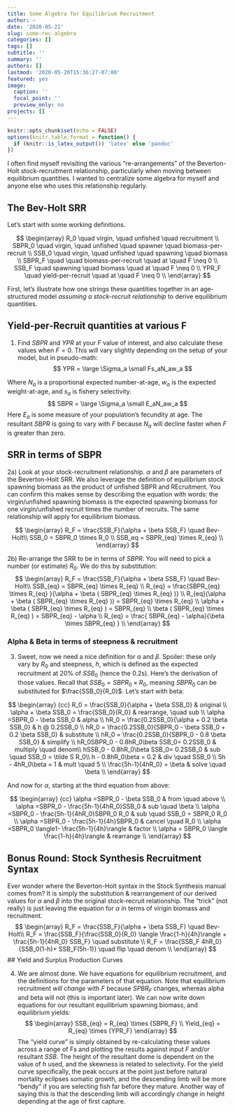```yaml
---
title: Some Algebra for Equilibrium Recruitment
author: ~
date: '2020-05-21'
slug: some-rec-algebra
categories: []
tags: []
subtitle: ''
summary: ''
authors: []
lastmod: '2020-05-20T15:36:27-07:00'
featured: yes
image:
  caption: ''
  focal_point: ''
  preview_only: no
projects: []
---
```

```r
knitr::opts_chunk$set(echo = FALSE)
options(knitr.table.format = function() {
  if (knitr::is_latex_output()) 'latex' else 'pandoc'
})
```
I often find myself revisiting the various "re-arrangements" of the Beverton-Holt stock-recruitment relationship, particularly when moving between equilibrium quantities. I wanted to centralize some algebra for myself and anyone else who uses this relationship  regularly.

## The Bev-Holt SRR
Let's start with some working definitions.

$$ \begin{array} R_0 \quad virgin, \quad unfished \quad recruitment \\ SBPR_0 \quad virgin, \quad unfished \quad spawner \quad biomass-per-recruit \\ SSB_0 \quad virgin, \quad unfished \quad spawning \quad biomass \\ SBPR_F \quad  \quad biomass-per-recruit \quad at \quad F \neq 0 \\ SSB_F \quad spawning \quad biomass  \quad at \quad F \neq 0 \\ YPR_F \quad yield-per-recruit \quad at \quad F \neq 0 \\ \end{array} $$

First, let's illustrate how one strings these quantities together in an age-structured model *assuming a stock-recruit relationship* to derive equilibrium quantities.

## Yield-per-Recruit quantities at various F
1) Find $SBPR$ and $YPR$ at your $F$ value of interest, and also calculate these values when $F = 0$. This will vary slightly depending on the setup of your model, but in pseudo-math:
$$
YPR = \large \Sigma_a \small Fs_aN_aw_a
$$

Where $N_a$ is a proportional expected number-at-age, $w_a$ is the expected weight-at-age, and $s_a$ is fishery selectivity.
$$
SBPR = \large \Sigma_a \small E_aN_aw_a
$$
Here $E_a$ is some measure of your population's fecundity at age. The resultant $SBPR$ is going to vary with $F$ because $N_a$ will decline faster when $F$ is greater than zero. 

## SRR in terms of SBPR

2a) Look at your  stock-recruitment relationship. $\alpha$ and $\beta$ are parameters of the Beverton-Holt SRR. We also leverage the definition of equilibrium stock spawning biomass as the product of unfished SBPR and REcruitment. You can confirm this makes sense by describing the equation with words: the virgin/unfished spawning biomass is the expected spawning biomass for one virgin/unfished recruit times the number of recruits. The same relationship will apply for equilibrium biomass.

$$ \begin{array}
R_F = \frac{SSB_F}{\alpha + \beta SSB_F} \quad Bev-Holt\\
SSB_0 = SBPR_0 \times R_0 \\
SSB_eq = SBPR_{eq} \times R_{eq} \\
\end{array} $$

2b) Re-arrange the SRR to be in terms of $SBPR$. You will need to pick a number (or estimate) $R_0$. We do this by substitution:
$$ \begin{array}
R_F = \frac{SSB_F}{\alpha + \beta SSB_F} \quad Bev-Holt\\
SSB_{eq} = SBPR_{eq} \times R_{eq} \\
R_{eq} =  \frac{SBPR_{eq} \times R_{eq} }{\alpha + \beta ( SBPR_{eq} \times R_{eq} )} \\
R_{eq}(\alpha + \beta ( SBPR_{eq} \times R_{eq} )) =  SBPR_{eq} \times R_{eq}  \\
\alpha + \beta ( SBPR_{eq} \times R_{eq} ) =  SBPR_{eq}   \\
\beta ( SBPR_{eq} \times R_{eq} ) =  SBPR_{eq} - \alpha  \\
 R_{eq}  = \frac{ SBPR_{eq} - \alpha}{\beta \times SBPR_{eq} }  \\
\end{array} $$

### Alpha & Beta in terms of steepness & recruitment
3) Sweet,  now we need a nice definition for $\alpha$ and $\beta$. Spoiler: these only vary by $R_0$ and steepness, $h$, which is defined as the expected recruitment at 20% of $SSB_0$ (hence the 0.2s). Here's the derivation of those values. Recall that $SSB_0 = SBPR_0 \times R_0$, meaning $SBPR_0$ can be substituted for $\frac{SSB_0}{R_0}$.
Let's start with beta:

$$
\begin{array}
{cc}
R_0 = \frac{SSB_0}{\alpha + \beta SSB_0} & original \\
\alpha + \beta SSB_0 = \frac{SSB_0}{R_0} & rearrange, \quad sub \\
\alpha =SBPR_0 - \beta SSB_0 & alpha \\
hR_0 = \frac{0.2SSB_0}{\alpha + 0.2 \beta SSB_0} & h @ 0.2SSB_0  \\
hR_0 = \frac{0.2SSB_0}{SBPR_0 - \beta SSB_0 + 0.2 \beta SSB_0} & substitute  \\
hR_0 = \frac{0.2SSB_0}{SBPR_0 - 0.8 \beta SSB_0} & simplify \\
hR_0SBPR_0 - 0.8hR_0\beta SSB_0= 0.2SSB_0 & multiply \quad denom\\
hSSB_0 - 0.8hR_0\beta SSB_0= 0.2SSB_0 & sub \quad SSB_0 = \tilde S R_0\\
h - 0.8hR_0\beta = 0.2 & div \quad SSB_0 \\
5h - 4hR_0\beta = 1 & mult \quad 5 \\
\frac{5h-1}{4hR_0} = \beta & solve \quad \beta \\
\end{array}
$$


And now for $\alpha$, starting at the third equation from above:

$$
\begin{array}
{cc}
\alpha =SBPR_0 - \beta SSB_0 & from \quad above \\
\alpha =SBPR_0 -  \frac{5h-1}{4hR_0}SSB_0 & sub \quad \beta \\
\alpha =SBPR_0 -  \frac{5h-1}{4hR_0}SBPR_0 R_0 & sub \quad SSB_0 = SBPR_0 R_0  \\
\alpha =SBPR_0 -  \frac{5h-1}{4h}SBPR_0 & cancel \quad R_0  \\
\alpha =SBPR_0 \langle1-  \frac{5h-1}{4h}\rangle & factor  \\
\alpha = SBPR_0 \langle \frac{1-h}{4h}\rangle & rearrange   \\
\end{array}
$$

## Bonus Round: Stock Synthesis Recruitment Syntax
Ever wonder where the Beverton-Holt syntax in the Stock Synthesis manual comes from? It is simply the substitution & rearrangement of our derived values for $\alpha$ and $\beta$ into the original stock-recruit relationship. The "trick" (not really) is just leaving the equation for $\alpha$ in terms of virigin biomass and recruitment.
$$ 
\begin{array}
R_F = \frac{SSB_F}{\alpha + \beta SSB_F} \quad Bev-Holt\\
R_F = \frac{SSB_F}{\frac{SSB_0}{R_0} \langle \frac{1-h}{4h}\rangle + \frac{5h-1}{4hR_0} SSB_F} \quad substitute \\
R_F = \frac{SSB_F 4hR_0}{SSB_0(1-h)+ SSB_F(5h-1)} \quad flip \quad denom \\
\end{array} 
$$
## Yield and Surplus Production Curves

4) We are almost done. We have equations for equilibrium recruitment, and the definitions for the parameters of that equation. Note that equilibrium recruitment *will change* with $F$ because $SPBR_F$ changes, whereas alpha and beta will not (this is important later). We can now write down equations for our resultant equilibrium spawning biomass, and equilibrium yields:
$$ 
\begin{array}
SSB_{eq} = R_{eq} \times {SBPR_F} \\
Yield_{eq} = R_{eq} \times {YPR_F}
\end{array} 
$$
The "yield curve" is simply obtained by re-calculating these values across a range of Fs and plotting the results against input $F$ and/or resultant $SSB$. The height of the resultant dome is dependent on the value of $h$ used, and the skewness is related to selectivity. For the yield curve specifically, the peak occurs at the point just before natural mortality eclipses somatic growth, and the descending limb will be more "bendy" if you are selecting fish far before they mature. Another way of saying this is that the descending limb will accordingly change in height depending at the age of first capture.
